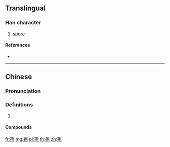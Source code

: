 {{character info/new}}
==Translingual==

===Han character===
{{Han char|rn=39|rad=子|as=05|sn=8|four=17412|canj=NDPRU|ids=⿰子包}}

# [[spore]]

====References====
* {{Han ref|kx=0279.020|dkj=06964|dj=0547.040|hdz=21014.020|uh=5B62|ud=23394|bh=CC55|bd=52309}}

----

==Chinese==
{{zh-forms}}

===Pronunciation===
{{zh-pron
|m=bāo
|c=baau1
|cat=
}}

===Definitions===
{{zh-hanzi}}

# {{rfdef|zh}}

====Compounds====
{{zh-der|孢囊柄|孢子囊|孢子|孢子葉|孢子體|孢子器|孢子囊群|孢膜|孢子蟲|孢子世代|子囊孢子|單孢子|孢子植物|節孢子|胞囊孢子|芽孢}}

[[fr:孢]]
[[mg:孢]]
[[pl:孢]]
[[th:孢]]
[[zh:孢]]